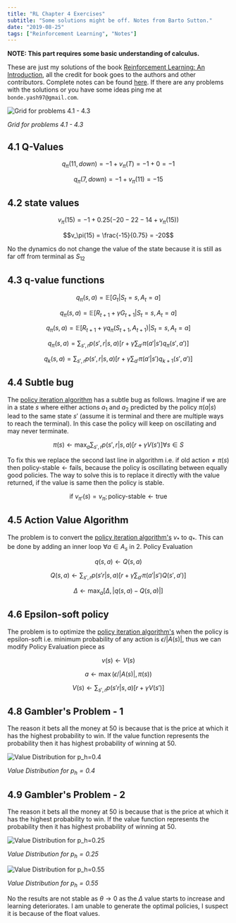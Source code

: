 ```yaml
---
title: "RL Chapter 4 Exercises"
subtitle: "Some solutions might be off. Notes from Barto Sutton."
date: "2019-08-25"
tags: ["Reinforcement Learning", "Notes"]
---
```


**NOTE: This part requires some basic understanding of calculus.**

These are just my solutions of the book [Reinforcement Learning: An Introduction](http://incompleteideas.net/book/the-book-2nd.html), all the credit for book goes to the authors and other contributors. Complete notes can be found [here](./chap3.html). If there are any problems with the solutions or you have some ideas ping me at `bonde.yash97@gmail.com`.

![Grid for problems 4.1 - 4.3](https://ndotovhaihcfvwintgpc.supabase.co/storage/v1/object/public/yashbonde/rl/ex4_1.png)

*Grid for problems 4.1 - 4.3*

## 4.1 Q-Values

$$q_\pi(11, down) = -1 + v_\pi(T) = -1 + 0 = -1$$

$$q_\pi(7, down) = -1 + v_\pi(11) = -15$$

## 4.2 state values

$$v_\pi(15) = -1 + 0.25 (-20 -22-14+v_\pi(15))$$

$$v_\pi(15) = \frac{-15}{0.75} = -20$$

No the dynamics do not change the value of the state because it is still as far off from terminal as $S_{12}$

## 4.3 q-value functions

$$q_\pi(s,a) = \mathbb{E} \left[G_t|S_t=s, A_t=a \right]$$

$$q_\pi(s,a) = \mathbb{E} \left[R_{t+1} + \gamma G_{t+1} |S_t=s, A_t=a \right]$$

$$q_\pi(s,a) = \mathbb{E} \left[R_{t+1} + \gamma q_\pi(S_{t+1}, A_{t+1})|S_t=s, A_t=a \right]$$

$$q_\pi(s,a) = \sum_{s',r}p(s',r|s,a) \left[r + \gamma \sum_{a'}\pi(a'|s')q_\pi(s',a') \right]$$

$$q_k(s,a) = \sum_{s',r}p(s',r|s,a) \left[r + \gamma \sum_{a'}\pi(a'|s')q_{k+1}(s',a') \right]$$

## 4.4 Subtle bug

The [policy iteration algorithm](./chap4.html#4_3) has a subtle bug as follows. Imagine if we are in a state $s$ where either actions $a_1$ and $a_2$ predicted by the policy $\pi(a|s)$ lead to the same state $s'$ (assume it is terminal and there are multiple ways to reach the terminal). In this case the policy will keep on oscillating and may never terminate.

$$\pi(s) \leftarrow \max_a \sum_{s',r} p(s',r|s,a) \left[r + \gamma V(s') \right] \forall s \in S$$

To fix this we replace the second last line in algorithm i.e. if $\text{old action} \ne \pi(s)$ then $\text{policy-stable} \leftarrow \text{fails}$, because the policy is oscillating between equally good policies. The way to solve this is to replace it directly with the value returned, if the value is same then the policy is stable.

$$\text{if } v_{\pi'}(s) = v_\pi ; \text{policy-stable} \leftarrow \text{true}$$

## 4.5 Action Value Algorithm

The problem is to convert the [policy iteration algorithm's](./chap4.html#4_3) $v_*$ to $q_*$. This can be done by adding an inner loop $\forall a \in A_s$ in 2. Policy Evaluation

$$q(s,a) \leftarrow Q(s,a)$$

$$Q(s,a) \leftarrow \sum_{s',r}p(s'r|s,a)\left[r + \gamma \sum_{a'} \pi(a'|s') Q(s',a') \right]$$

$$\Delta \leftarrow \max_a \left[ \Delta, |q(s,a) - Q(s,a)| \right]$$

## 4.6 Epsilon-soft policy

The problem is to optimize the [policy iteration algorithm's](./chap4.html#4_3) when the policy is epsilon-soft i.e. minimum probability of any action is $\epsilon / |A(s)|$, thus we can modify Policy Evaluation piece as

$$v(s) \leftarrow V(s)$$

$$a \leftarrow \max{(\epsilon / |A(s)|, \pi(s))}$$

$$V(s) \leftarrow \sum_{s',r}p(s'r|s,a)\left[r + \gamma V(s')\right]$$

## 4.8 Gambler's Problem - 1

The reason it bets all the money at 50 is because that is the price at which it has the highest probability to win. If the value function represents the probability then it has highest probability of winning at 50.

![Value Distribution for $p_h=0.4$](https://ndotovhaihcfvwintgpc.supabase.co/storage/v1/object/public/yashbonde/rl/ex4_8.png)

*Value Distribution for $p_h=0.4$*

## 4.9 Gambler's Problem - 2

The reason it bets all the money at 50 is because that is the price at which it has the highest probability to win. If the value function represents the probability then it has highest probability of winning at 50.

![Value Distribution for $p_h=0.25$](https://ndotovhaihcfvwintgpc.supabase.co/storage/v1/object/public/yashbonde/rl/ex4_9_1.png)

*Value Distribution for $p_h=0.25$*

![Value Distribution for $p_h=0.55$](https://ndotovhaihcfvwintgpc.supabase.co/storage/v1/object/public/yashbonde/rl/ex4_9_2.png)

*Value Distribution for $p_h=0.55$*

No the results are not stable as $\theta \rightarrow 0$ as the $\Delta$ value starts to increase and learning deteriorates. I am unable to generate the optimal policies, I suspect it is because of the float values.
